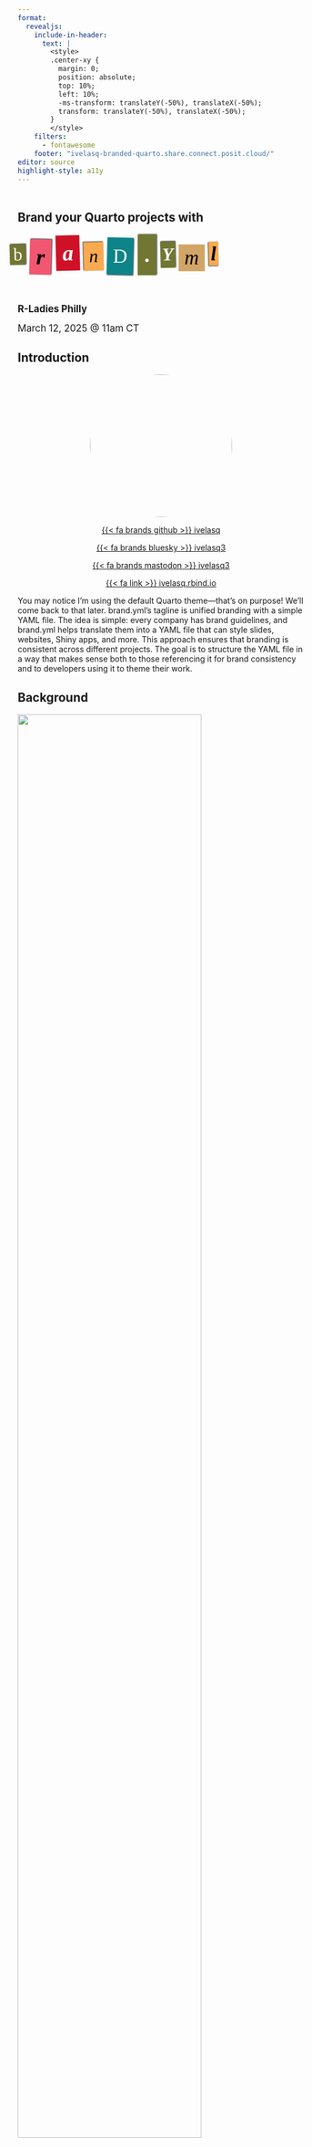 ```yaml
---
format: 
  revealjs:
    include-in-header: 
      text: |
        <style>
        .center-xy {
          margin: 0;
          position: absolute;
          top: 10%;
          left: 10%;
          -ms-transform: translateY(-50%), translateX(-50%);
          transform: translateY(-50%), translateX(-50%);
        }
        </style>
    filters:
      - fontawesome
    footer: "ivelasq-branded-quarto.share.connect.posit.cloud/"
editor: source
highlight-style: a11y
---
```


##  {.title background-color="#cbc3e3"}

<br>
[Brand your Quarto projects with]{style="font-size: 1.5em; font-weight: bold;"}

```{=html}
<link rel="preconnect" href="https://fonts.googleapis.com" />
<link rel="preconnect" href="https://fonts.gstatic.com" crossorigin />
<link href="https://fonts.googleapis.com/css2?family=Abril+Fatface&family=Alfa+Slab+One&family=Berkshire+Swash&family=Cabin:ital,wght@0,400..700;1,400..700&family=Courier+Prime:ital,wght@0,400;0,700;1,400;1,700&family=Crimson+Pro:ital,wght@0,200..900;1,200..900&family=Germania+One&family=Lobster&family=Pacifico&family=Rubik:ital,wght@0,300..900;1,300..900&family=Rye&display=swap" rel="stylesheet" />


<style type="text/css">
body.texturizer {
  margin: 3em;
}

div.ts {
  font-size:2.5em;
  line-height: normal;
  word-spacing:0.5em;
}

div.ts .tw .tc,
div.ts .tw,
div.ts {
  display: inline-block;
}

div.ts .tw {
  white-space: pre;
  margin-left: -0.5em;
  margin-right: .2em;
}

div.ts .rr {
  -ms-transform: rotate(1.5deg);
  -webkit-transform: rotate(1.5deg);
  transform: rotate(1.5deg);
}

div.ts .rl {
  -ms-transform: rotate(-1.5deg);
  -webkit-transform: rotate(-1.5deg);
  transform: rotate(-1.5deg);
}

</style>
<div id="ransomizer"><div class="ts"><div class="tw"><div class="tc rl" style="background-color:#717732;color:#ffffff;font-family:'Rubik', serif; font-size:90%; background-image:url(https://i.imgur.com/IcV8Q3G.png) ; background-position: left center; box-shadow:1px -1px 2px #333; line-height:75%; margin:0.1em; padding:0.2em; vertical-align:0.1em; ">b</div><div class="tc rr" style="background-color:#f15770;color:#000000;font-family:'Germania One', serif; font-size:110%; font-weight:bold; font-style:italic; box-shadow:1px -1px 2px #333; text-transform:lowercase; line-height:100%; margin:0.1em; padding:0.3em; vertical-align:-0.1em; ">r</div><div class="tc rl" style="background-color:#ce1126;color:#ffffff;font-family:'Rubik', serif; font-size:110%; font-weight:bolder; background-image:url(https://i.imgur.com/pwrAKPo.png) ; background-position: right top; font-style:italic; text-transform:lowercase; line-height:100%; margin:0.1em; padding:0.3em; vertical-align:0.1em; ">a</div><div class="tc rl" style="background-color:#f9aa51;color:#000000;font-family:'Rubik', serif; font-size:90%; font-style:italic; box-shadow:-1px -1px 2px #333; text-transform:lowercase; line-height:100%; margin:0.1em; padding:0.3em; vertical-align:baseline; ">n</div><div class="tc rr" style="background-color:#0c8489;color:#fbffff;font-family:'Cabin', serif; font-size:100%; background-image:url(https://i.imgur.com/IcV8Q3G.png) ; background-position: left bottom; box-shadow:1px 1px 2px #333; text-transform:uppercase; line-height:125%; margin:0.1em; padding:0.3em; vertical-align:baseline; ">d</div><div class="tc " style="background-color:#717732;color:#ffffff;font-family:'Germania One', serif; font-size:110%; font-weight:bolder; background-image:url(https://i.imgur.com/pwrAKPo.png) ; background-position: center center; box-shadow:1px -1px 2px #333; text-transform:uppercase; line-height:125%; margin:0.1em; padding:0.3em; vertical-align:baseline; ">.</div><div class="tc rl" style="background-color:#717732;color:#ffffff;font-family:'Cabin', serif; font-size:90%; font-weight:bold; background-image:url(https://i.imgur.com/pwrAKPo.png) ; background-position: left center; font-style:italic; box-shadow:1px -1px 2px #333; text-transform:uppercase; line-height:125%; margin:0.1em; padding:0.1em; vertical-align:0.1em; ">y</div><div class="tc " style="background-color:#d2a567;color:#000000;font-family:'Rubik', serif; font-size:100%; font-style:italic; line-height:75%; margin:0.1em; padding:0.3em; vertical-align:-0.1em; ">m</div><div class="tc rl" style="background-color:#f9aa51;color:#000000;font-family:'Crimson Pro', serif; font-size:100%; font-weight:bold; font-style:italic; box-shadow:-1px 1px 2px #333; text-transform:lowercase; line-height:100%; margin:0.1em; padding:0.1em; vertical-align:0.1em; ">l</div></div>
</div></div>
```
<br>

[R-Ladies Philly]{style="font-size: 1.2em; font-weight: bold;"}

[March 12, 2025 @ 11am CT]{style="font-size: 1.2em;"}

## Introduction

<center>

<img src="images/profile.jpg" style="border-radius: 50%;" width="250px"/>

[{{< fa brands github >}} ivelasq](https://github.com/ivelasq)

[{{< fa brands bluesky >}} ivelasq3](https://twitter.com/ivelasq3)

[{{< fa brands mastodon >}} ivelasq3](https://fosstodon.org/@ivelasq3)

[{{< fa link >}} ivelasq.rbind.io](https://ivelasq.rbind.io)

</center>

::: notes
You may notice I'm using the default Quarto theme—that's on purpose! We'll come back to that later. brand.yml's tagline is unified branding with a simple YAML file. The idea is simple: every company has brand guidelines, and brand.yml helps translate them into a YAML file that can style slides, websites, Shiny apps, and more. This approach ensures that branding is consistent across different projects. The goal is to structure the YAML file in a way that makes sense both to those referencing it for brand consistency and to developers using it to theme their work.
:::

## Background

![](images/quarto-announce.png){width=80% fig-align="center"}

::: notes
I'm going to start with a very real story.
:::

## Background

![](images/fake-text1.png){width=80% fig-align="center"}

## Background

![](images/fake-text2.png){width=80% fig-align="center"}

##

![](images/report-design.png){width=80% fig-align="center"}

::: aside
[David Keyes | Report Design in R: Small Tweaks that Make a Big Difference | posit::conf(2024)](https://www.youtube.com/watch?v=bp1SMhLoz_M)
:::

::: notes
At posit::conf(2024), David Keyes gave a talk about Quarto’s default styles. The defaults work well, but his company focuses on creating reports that are not just functional but also more effective, more accessible by visually appealing.
:::

## {.title background-gradient="linear-gradient(to bottom, #DFB12F, #805280)"}

::: {.center-xy}

[Aesthetic<br>Usability<br>Effect]{style="font-size: 3em; font-weight: bold; color: white;"}

:::

::: notes
Does this actually matter? The answer is yes. David discusses the aesthetic usability effect—the idea that people perceive visually appealing designs as more intuitive and easier to use. Making things look better isn’t just about style; it helps ensure your work is more effective in reaching your audience. So, it is in your best interest to do this.
:::

##

![](images/push-to-prod.png){width=80% fig-align="center"}

::: aside
[Heather & Jacqueline Nolis | Push straight to prod: API development with R and Tensorflow | rstudio::conf(2019)](https://www.youtube.com/watch?v=RndK5em1dHo)
:::

::: notes
At RStudio::conf(2019), Heather and Jacqueline Nolis gave a talk about prototyping a Shiny app to present to stakeholders and gain their buy-in. Their goal wasn’t just to deliver information in the right format—like a web app—but also to present it in a way stakeholders would find familiar and engaging. They shared that they spent an extra day theming the app to match T-Mobile’s brand style, which turned out to be a crucial step in securing stakeholder approval. It made a difference.
:::

## 

![](images/data-viz.png){width=80% fig-align="center"}

. . .

```r
library("ggplot2")
library("ggthemes")

ggplot(mtcars) +
  geom_point(aes(x = wt, y = mpg, colour = factor(gear))) +
  facet_wrap( ~ am) +
  scale_y_continuous(position = "right") +
  theme_economist() +
  scale_colour_economist()
```

::: aside
[Source](https://medium.economist.com/charting-new-territory-7f5afb293270)
:::

::: notes
This isn’t a new idea—it's why marketing teams invest time and resources into developing brand guidelines. But branding isn’t just for marketers; developers also need to consider it to make their work more effective and engaging. Take data visualizations, for example. When you see a certain style, you instantly recognize it as The Economist’s. Their design is so distinct and standardized that it even has its own ggplot2 theme.
:::

## Challenges with branding

::: incremental

- Excessive manual effort
- Difficult to update
- Team consistency

:::

::: notes
Excessive manual effort: Applying colors, fonts, and logos across reports, apps, and dashboards takes time and is prone to errors. Difficult to update: When brand guidelines change, it’s difficult to update all products consistently. Team consistency: Ensuring all contributors follow branding guidelines across reports, dashboards, and apps can be challenging to manage.
:::

## 

![](images/fake-text3.png){width=80% fig-align="center"}

::: notes
That’s why the release of brand.yml was so exciting—it provided another option for people looking to create beautifully themed documents with ease. 
:::

##
<br>
<br>
<br>
![](images/brand-yml.png){fig-align="center"}

::: aside
[posit-dev.github.io/brand-yml](https://posit-dev.github.io/brand-yml)
:::

## brand.yml

1. Define branding in a single `_brand.yml` file.
2. Instantly apply branding across Quarto documents, Shiny apps, and more.

::: notes
You create a single YAML file that Quarto and Shiny will pick up, ensuring consistent branding across your outputs. The idea is to take your brand guidelines and translate them into structured YAML. You don't HAVE to use different systems to change the appearance of your documents Do you need CSS? Will you need to learn bslib? Maybe. brand.yml offers "Good Enough" theming. It might not match your company’s guidelines perfectly, but it will get you very close. To specify a brand, simply create a _brand.yml file in the root directory of your project (next to _quarto.yml). Quarto will automatically detect the _brand.yml file and apply the branding to all supported document formats in the project. Another advantage is that you can use brand.yml in conjunction with other files, like you need additional tweaking with CSS.
:::

## Where does it work?

* [Quarto](https://quarto.org/) v1.6
  * `html`, `dashboard`, `revealjs`, `typst`
* [Shiny for Python](https://shiny.posit.co/py/) v1.2
* R Markdown (with [bslib v0.9.0](https://shiny.posit.co/blog/posts/bslib-0.9.0/))
* Shiny for R (with [bslib v0.9.0](https://shiny.posit.co/blog/posts/bslib-0.9.0/))

## brand.yml elements

* `meta`: Identifying information, name of the company, URLs, etc.
* `logo`: Files or links to the brand’s logos.
* `color`: Colors in the brand's color palette. 
* `typography`: Fonts for different elements. 
* `defaults`: Additional context-specific settings.

## `_brand.yml` structure

```.yaml
meta: 
  name: Example Company
  link: 
    github: https://github.com/example-company

logo: 
  medium: logos/logo.png

color:
  palette:
    black: "#1C2826"
    blue: "#0C0A3E" 
    neutral: "#F9F7F1" 
    red: "#BA274A"
    violet: "#4D6CFA"
  background: neutral
  foreground: black
  primary: blue
  secondary: violet
  danger: red

typography:
  fonts:
    - family: Nunito Sans
      source: google
    - family: Montserrat
      source: google
    - family: Fira Code
      source: google

  base: Nunito Sans
  headings:
    family: Montserrat
    weight: 700
    color: primary
  monospace: Fira Code
  link:
    color: danger
    decoration: underline
```

::: notes
You might be wondering, What is YAML? YAML stands for "YAML Ain't Markup Language." It's a simple data serialization format that uses key-value pairs to represent data in a readable way. Let’s take a look at a file—the _brand.yml file. This would be in your project and typically include the elements mentioned earlier. Everything is optional, so you can add as much or as little as needed. Whether you want a simple or more complex file, it's all up to you.
:::

## Metadata {auto-animate=true}

```.yaml
meta:
  name: Acme Corporation
  link: https://www.acmecorp.com
```

::: notes
The first thing to include in the _brand.yml file is your key identity information—such as the company name, links to your brand guidelines, and more. Under the meta section, you’ll find the company name and a link to your website. Here's a minimal example of your metadata. Quarto doesn’t do anything with the meta values—they’re just for reference.
:::

::: aside
[brand.yml metadata documentation](https://posit-dev.github.io/brand-yml/brand/meta.html)
:::

## Metadata {auto-animate=true}

```.yaml
meta:
  name: Acme Corporation
  link: 
    home: https://www.acmecorp.com
    github: https://github.com/acmecorp
```

::: notes
You can also include a range of names or social media handles. 
:::

::: aside
[brand.yml metadata documentation](https://posit-dev.github.io/brand-yml/brand/meta.html)
:::

## Metadata {auto-animate=true}

```.yaml
meta:
  name:
    full: Acme Corporation International
    short: Acme
  link:
    home: https://www.acmecorp.com
    docs: https://docs.acmecorp.com
    github: https://github.com/acmecorp
    bluesky: https://bsky.app/profile/acmecorp.bsky.social
    twitter: https://twitter.com/acmecorp
    linkedin: https://www.linkedin.com/company/acmecorp
    facebook: https://www.facebook.com/acmecorp
  description: |
    Acme Corporation is a leading provider of innovative solutions for cartoon
    characters worldwide.
  founded: 1952
```

::: aside
[brand.yml metadata documentation](https://posit-dev.github.io/brand-yml/brand/meta.html)
:::

## Logo {auto-animate=true}

```.yaml
logo: logo.png
```

::: notes
Use the logo field to specify your brand’s logo at various sizes. You can provide a local file path (relative to the location of _brand.yml) or a URL. This flexible system supports different logo sizes, light/dark variants, and the ability to store multiple image resources for various use cases.
:::

::: aside
[brand.yml logo documentation](https://posit-dev.github.io/brand-yml/brand/logo.html)
:::

## Logo {auto-animate=true}

```.yaml
logo:
  small: logos/icon.png
  medium: logos/header-logo.png
  large: logos/full-logo.svg
```

::: aside
[brand.yml logo documentation](https://posit-dev.github.io/brand-yml/brand/logo.html)
:::

::: notes
The small attribute defines the logo used for small display contexts, such as favicons or mobile app icons. The medium attribute specifies the logo for medium-sized display contexts, typically used in website headers or navigation bars. The large attribute defines the logo for large display contexts, such as title slides or marketing materials.
:::


## Logo {auto-animate=true}

### Light/dark variants

```.yaml
logo:
  small: logos/icon.png
  medium:
    light: logos/header-logo.png
    dark: logos/header-logo-white.png
  large: logos/full-logo.svg
```

::: aside
[brand.yml logo documentation](https://posit-dev.github.io/brand-yml/brand/logo.html)
:::

::: notes
You can specify different logos for light and dark backgrounds by giving the small, medium, and large attributes a nested mapping with light and dark child elements. “light” means for use on light background (or in a light color mode), and “dark” means for use on dark background (or in a dark color mode).
:::

## Logo {auto-animate=true}

### Configuration with Named Resources

```.yaml
logo:
  images:
    icon: logos/icon.png
    header: logos/header-logo.png
    header-white: logos/header-logo-white.png
    full: logos/full-logo.svg
  small: icon
  medium:
    light: header
    dark: header-white
  large: full
```

::: aside
[brand.yml logo documentation](https://posit-dev.github.io/brand-yml/brand/logo.html)
:::

::: notes
Use images as a nested mapping to define multiple logo resources with meaningful names. Then, you can directly reference these resources by name in the small, medium, and large attributes.
:::

## Logo {auto-animate=true}

### With alternative text

```.yaml
logo:
  images:
    icon:
      path: logos/icon.png
      alt: "Company icon with abstract shapes"
    header:
      path: logos/header-logo.png
      alt: "Company name with logo"
    header-white:
      path: logos/header-logo-white.png
      alt: "Company name with logo in white"
    full:
      path: logos/full-logo.svg
      alt: "Full company logo with tagline"
  small: icon
  medium:
    light: header
    dark: header-white
  large: full
```

::: aside
[brand.yml logo documentation](https://posit-dev.github.io/brand-yml/brand/logo.html)
:::

::: notes
Logo images can have associated alternative text for accessibility purposes. This can be specified as an alt property in the image object as the alt text is directly associated with each image.
:::

## Colors {auto-animate=true}

```.yaml
color:
  palette:
    black: "#1C2826"
    blue: "#0C0A3E" 
    neutral: "#F9F7F1" 
    red: "#BA274A"
    violet: "#4D6CFA"
```

::: aside
[brand.yml color documentation](https://posit-dev.github.io/brand-yml/brand/color.html)
:::

::: notes
Next, let's define your brand’s colors in structured YAML. The color section in _brand.yml consists of two main parts, palette, aset of named colors specific to the brand, and theme colors, semantic color assignments for various UI elements. Use the color field to set your brand’s color palette, mapping each color to its semantic role. Load your colors mapped to their hex codes (this is recommended). Define the palette with special names, so you can refer to them easily. 
:::

## Colors {auto-animate=true}

```.yaml
color:
  . . .
  
  foreground: black # Main text color
  background: white # Main background color
  primary: blue # Primary accent color, used for hyperlinks, etc.
  secondary: "#707073" # Secondary accent color, often used for lighter text
  tertiary: "#C2C2C4" # Tertiary accent color
  success: green # Color used for positive or successful actions
  info: teal # Color used for neutral or informational actions
  warning: orange # Color used for warning or cautionary actions
  danger: burgundy # Color used for errors, dangerous actions
  light: white # Bright color, used as a high-contrast foreground color
  dark: "#404041" # Dark color, used as a high-contrast foreground color
```

::: aside
[brand.yml color documentation](https://posit-dev.github.io/brand-yml/brand/color.html)
:::

::: notes
Then, map the brand colors to theme colors in the color section. Assign colors to specific properties, and Quarto will apply them in the output. You can also reuse these colors throughout the _brand.yml file, like in the typography section.
:::

## Colors {auto-animate=true}

```.yaml
color:
  palette:
    white: "#FFFFFF"
    black: "#151515"
    blue: "#447099"
    orange: "#EE6331"
    green: "#72994E"
    teal: "#419599"
    burgundy: "#9A4665"

  foreground: black
  background: white
  primary: blue
  secondary: "#707073"
  tertiary: "#C2C2C4"
  success: green
  info: teal
  warning: orange
  danger: burgundy
  light: white
  dark: "#404041"
```

::: aside
[brand.yml color documentation](https://posit-dev.github.io/brand-yml/brand/color.html)
:::

::: notes
This would be the full section with both the palette and the themes. Colors defined in the palette can be referenced by name in other parts of the color section.
:::

## Colors {auto-animate=true}

```.yaml
color:
  foreground: "#151515"
  background: "#FFFFFF"
  primary: "#447099"
  secondary: "#707073"
  tertiary: "#C2C2C4"
  success: "#72994E"
  info: "#419599"
  warning: "#EE6331"
  danger: "#9A4665"
  light: "#FFFFFF"
  dark: "#404041"
```

::: aside
[brand.yml color documentation](https://posit-dev.github.io/brand-yml/brand/color.html)
:::

::: notes
Of course, you can also skip creating a brand color palette and pick theme colors directly.
:::

## Typography {auto-animate=true}

```.yaml
typography:
  base: Open Sans
  headings: Roboto Slab
  monospace: Fira Code
```

::: notes
The typography element lets you specify fonts and their styles. Use the fonts field to list the fonts for your brand—this can be simple or more detailed. First, specify the fonts used by your brand. You can then refer to these fonts by family in other typography options and define the fonts and styles used by different typographic elements. You can use fonts from public sources like Google Fonts, or list custom font files using a relative path or URL. One thoughtful feature: Google Fonts can add tracking, but there’s a GDPR-compliant alternative, Bunny Fonts, if you prefer that. At its most minimal, you can directly set the font families for base text, headings, and monospace text.
:::

::: aside
[brand.yml typography documentation](https://posit-dev.github.io/brand-yml/brand/typography.html)
:::

## Typography {auto-animate=true}

```.yaml
typography:
  base:
    family: Open Sans
  headings:
    family: Roboto Slab
  monospace:
    family: Fira Code
```

::: aside
[brand.yml typography documentation](https://posit-dev.github.io/brand-yml/brand/typography.html)
:::

::: notes
This saves a bit of typing and is equivalent to the following.
:::

## Typography {auto-animate=true}

```.yaml
typography:
  fonts:
    - family: Open Sans
      source: google
    - family: Roboto Slab
      source: google
    - family: Fira Code
      source: google
```

::: aside
[brand.yml typography documentation](https://posit-dev.github.io/brand-yml/brand/typography.html)
:::

::: notes
Currently, Quarto and Shiny assume that a font family mentioned in the typography section is available on the user’s system. To use fonts from Google Fonts or Bunny Fonts (a GDPR-compliant Google Fonts replacement), define the font sources in fonts. 
:::

## Typography {auto-animate=true}

```.yaml
typography:
  fonts:
    - family: Open Sans
      source: bunny
    - family: Roboto Slab
      source: bunny
    - family: Fira Code
      source: bunny
```

::: aside
[brand.yml typography documentation](https://posit-dev.github.io/brand-yml/brand/typography.html)
:::

## Typography {auto-animate=true}

```.yaml
typography:
  fonts:
    # Local files
    - family: Open Sans
      source: file
      files:
        - path: fonts/open-sans/OpenSans-Variable.ttf
        - path: fonts/open-sans/OpenSans-Variable-Italic.ttf
          style: italic
    # Online files
    - family: Closed Sans
      source: file
      files:
        - path: https://example.com/Closed-Sans-Bold.woff2
          weight: bold
        - path: https://example.com/Closed-Sans-Italic.woff2
          style: italic
```

::: aside
[brand.yml typography documentation](https://posit-dev.github.io/brand-yml/brand/typography.html)
:::

::: notes
You can also add local fonts, so those not from the internet. Local fonts are specified using source: file and typically consist of multiple files, each representing a different weight and style. To use local fonts, list each file under the files section, providing a path attribute and optionally specifying the weight and style for each file.
:::

## Typography {auto-animate=true}

```.yaml
typography:
  fonts:
    - family: Open Sans
      source: google
    - family: Roboto Slab
      source: google
    - family: Fira Code
      source: google
  base: Open Sans #  Font and appearance settings for the base (body) text
  headings: Roboto Slab #  Font and appearance settings for heading text
  monospace: Fira Code # Font and appearance settings for monospaced text 
  link: Fira Code   #Font and appearance settings for hyperlink text
```

::: notes
You can then specify how the fonts are applied and styled.
:::

::: aside
[brand.yml typography documentation](https://posit-dev.github.io/brand-yml/brand/typography.html)
:::

## Typography {auto-animate=true}

```.yaml
. . .
  base:
    family: Open Sans
    line-height: 1.25
    size: 1rem
  headings:
    family: Roboto Slab
    color: primary
    weight: 600
  monospace:
    family: Fira Code
    size: 0.9em
```

::: aside
[brand.yml typography documentation](https://posit-dev.github.io/brand-yml/brand/typography.html)
:::

## Defaults

```.yaml
defaults:
  bootstrap:
    defaults:
      enable-rounded: false
      link-decoration: none
```

::: notes
These are additional, context-specific settings beyond basic brand colors and typography. For example, they could be options used by Bootstrap in Quarto or Shiny. They might also be integrated into existing Quarto YAML fields like format or website, or added as new fields for other contexts, such as Shiny.
:::

::: aside
[brand.yml defaults documentation](https://posit-dev.github.io/brand-yml/brand/defaults.html)
:::

## brand.yml inspiration

![](images/inspiration.png){fig-align="center" width=80%}

::: aside
[brand.yml inspiration page](https://posit-dev.github.io/brand-yml/inspiration/)
:::

::: notes
The brand.yml inspiration page features examples of companies and their themes. It’s a great resource for inspiration and reference. Plus, the team would love to add your company’s theme to the inspiration page!
:::

## Let's try it out! {.title background-color="#cbc3e3"}

![](images/rladies-brand.png){fig-align="center" width=80%}

::: aside
[R-Ladies Organizational Guide - Branding](https://guide.rladies.org/organization/tech/brand/)
:::

## Creating a brand.yml with an LLM

![](images/llm.png){fig-align="center" width=80%}

::: aside
[Creating a brand.yml with an LLM](https://posit-dev.github.io/brand-yml/articles/llm-brand-yml-prompt/)
:::

## Creating a brand.yml with an LLM {.smaller}

* Explain brand.yml using the provided Markdown file in either a chat interface or as a system prompt
* Then, follow up with additional instructions: `Create a _brand.yml for {company} using the following context from {company}'s' brand guidelines`
* Test it out using the Shiny example app

::: aside
[Creating a brand.yml with an LLM](https://posit-dev.github.io/brand-yml/articles/llm-brand-yml-prompt/)
:::

::: notes
ou might be thinking, Extracting color values, fonts, and logos from brand guidelines can be tedious. Thankfully, large language models (LLMs) are great at processing information and can do the hard work for you! Since brand.yml is a relatively new project, LLMs like OpenAI’s ChatGPT, Anthropic’s Claude, and others haven’t fully learned the syntax—yet. However, it’s easy to teach an LLM everything it needs to know about brand.yml. We’ve created a simple markdown file explaining brand.yml that you can copy and paste into a chat interface or use as a system prompt. Just copy the code block below and paste it into a chat interface or system prompt. Then, give it instructions to create the YAML file. There’s also a Shinylive app linked in the article if you want to try it out online.
:::

## Using `_brand.yml` values

Beyond the automatic application of your brand file, you can also directly access `_brand.yml` values in Quarto documents via the `brand` shortcode.

```.md
{{{< brand logo LOGO_NAME >}}}
```

<br>

```.md
`## Slide Title {background-color='{{{< brand color primary >}}}'}`
```

::: notes
You can’t currently access typography, meta, or defaults values using the brand shortcode.
:::

::: aside
[Quarto multiformat branding documentation](https://quarto.org/docs/authoring/brand.html)
:::

## brand.yml structure (outside of Quarto Projects)

```.yaml
---
brand:
  color:
    background: "#fff"
---
```

::: aside
[Quarto multiformat branding documentation](https://quarto.org/docs/authoring/brand.html)
:::

::: notes
You can create a _brand.yml file outside of a Quarto project (e.g. without a _quarto.yml). In this case, _brand.yml will automatically apply to documents in the same directory.
:::

## Let's try it out! {.title background-color="#cbc3e3"}

![](images/positron.png){fig-align="center" width=80%}

::: aside
[Positron](https://positron.posit.co/)
:::

::: notes
Positron is a next-generation data science IDE built by Posit PBC. An extensible, polyglot tool for writing code and exploring data. A familiar environment for reproducible authoring and publishing.
:::

## Disabling brand.yml

Disable brand for a document by setting `brand` to `false`:

```.yaml
---
brand: false
---
```

## Theming priority

Keep in mind that `_brand.yml` always takes *lowest* priority in styles.

```.yaml
theme:
  - brand        # theming derived from `_brand.yml`
  - cosmo        # a predefined bootswatch theme
  - tweaks.scss  # a user-defined customization
```

::: notes
Defined themes will override the brand settings. As a result, values set by the brand.yml file can be overridden by themes like cosmo or by tweaks.scss. While this can be useful in some cases, you may often want the brand settings to take priority. For these situations, use the following:
:::

## Theming priority

Keep in mind that `_brand.yml` always takes *lowest* priority in styles.

```.yaml
theme:
  - cosmo        # a predefined bootswatch theme
  - brand        # theming derived from `_brand.yml`
  - tweaks.scss  # a user-defined customization
```

## Sharing brand.yml

::: incremental
- Create an extension
- Upload to a GitHub repo where it can be downloaded
:::

::: aside
[Quarto extensions documentation](https://quarto.org/docs/extensions/)
:::

## Summary

brand.yml allows you to collect a brand’s logos, colors, fonts, and typographic choices into a single _brand.yml file, which you can then apply instantly across Quarto reports, Shiny apps, and more.

- Consistency without effort
- Easy collaboration
- Not just for corporate branding

::: notes
Ensure all your work consistently follows brand guidelines and avoid duplication by defining branding in one file that can be applied across projects. Share a single _brand.yml file across your organization to ensure everyone can easily apply the same branding, eliminating the need for contributors to recreate brand-specific designs for every project. You can also use brand.yml to create custom themes for your personal or team-specific projects. Create a _brand.yml file to match a specific journal or conference style.
:::

## Future of brand.yml

:::: {.columns}

::: {.column width="50%"}

* Plots and tables
* Additional development in LLM tools

Join the [discussion](https://github.com/posit-dev/brand-yml/discussions)!

:::

::: {.column width="50%"}
![](images/quarto-branding.png){width=80%}
:::

::::

::: notes
One thing in the works is adding branding support for plots and tables. Since brand.yml is a new project, we’d love your feedback to help shape its future. Some fields may change as we learn what works and what doesn’t.
:::

##  

<br>
<br>
```{=html}
</style>
<div id="ransomizer"><div class="ts"><div class="tw"><div class="tc " style="background-color:#f9aa51;color:#000000;font-family:'Germania One', serif; font-size:110%; font-weight:bold; box-shadow:1px -1px 2px #333; text-transform:lowercase; line-height:125%; text-decoration:underline; margin:0.1em; padding:0.1em; vertical-align:0.1em; ">T</div><div class="tc rl" style="background-color:#717732;color:#ffffff;font-family:'Rubik', serif; font-size:110%; font-weight:bold; background-image:url(https://i.imgur.com/pwrAKPo.png) ; background-position: left bottom; font-style:italic; box-shadow:-1px 1px 2px #333; text-transform:lowercase; line-height:75%; margin:0.1em; padding:0.3em; vertical-align:-0.1em; ">h</div><div class="tc rl" style="background-color:#ce1126;color:#ffffff;font-family:'Rubik', serif; font-size:100%; font-weight:bold; box-shadow:1px -1px 2px #333; text-transform:lowercase; line-height:75%; margin:0.1em; padding:0.3em; vertical-align:-0.1em; ">a</div><div class="tc rl" style="background-color:#ce1126;color:#ffffff;font-family:'Crimson Pro', serif; font-size:90%; box-shadow:1px -1px 2px #333; text-transform:lowercase; line-height:125%; margin:0.1em; padding:0.3em; vertical-align:baseline; ">n</div><div class="tc " style="background-color:#717732;color:#ffffff;font-family:'Alfa Slab One', serif; font-size:100%; font-weight:lighter; background-image:url(https://i.imgur.com/IcV8Q3G.png) ; background-position: center top; box-shadow:-1px 1px 2px #333; text-transform:uppercase; line-height:100%; margin:0.1em; padding:0.2em; vertical-align:0.1em; ">k</div></div>
 <div class="tw"><div class="tc rr" style="background-color:#f8c83c;color:#000000;font-family:'Rubik', serif; font-size:100%; font-style:italic; box-shadow:-1px -1px 2px #333; line-height:100%; margin:0.1em; padding:0.3em; vertical-align:-0.1em; ">y</div><div class="tc " style="background-color:#0c8489;color:#fbffff;font-family:'Alfa Slab One', serif; font-size:110%; font-weight:lighter; background-image:url(https://i.imgur.com/ruhP2kd.png) ; background-position: center top; text-transform:uppercase; line-height:125%; text-decoration:underline; margin:0.1em; padding:0.2em; vertical-align:baseline; ">o</div><div class="tc " style="background-color:#803f1d;color:#ffffff;font-family:'Rubik', serif; font-size:90%; box-shadow:1px 1px 2px #333; text-transform:lowercase; line-height:125%; margin:0.1em; padding:0.3em; vertical-align:0.1em; ">u</div><div class="tc rl" style="background-color:#f8c83c;color:#000000;font-family:'Crimson Pro', serif; font-size:90%; background-image:url(https://i.imgur.com/IcV8Q3G.png) ; background-position: left center; box-shadow:-1px -1px 2px #333; text-transform:uppercase; line-height:100%; margin:0.1em; padding:0.3em; vertical-align:0.1em; ">!</div></div>
</div></div>
```

::: notes
Would love to hear if your company has a brand guide and whether you see an immediate use case.
:::